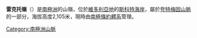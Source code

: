 {{coord|77|54|S|160|33|E|display=title}}

'''雷克托嶺'''（{{lang-en|Rector Ridge}}）是[[南極洲|南極洲]]的山嶺，位於[[維多利亞地|維多利亞地]]的[[斯科特海岸|斯科特海岸]]，屬於[[夸特梅因山脈|夸特梅因山脈]]的一部分，海拔高度2,105米，現時由[[南極條約體系|南極條約體系]]管理。

{{DEFAULTSORT:Rector Ridge}}
[[Category:南極洲山脈|Category:南極洲山脈]]


{{ScottCoast-geo-stub}}